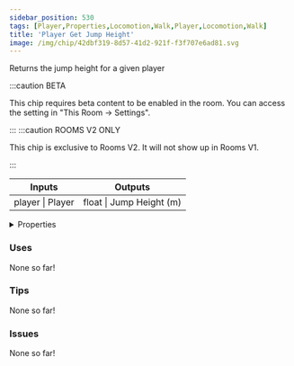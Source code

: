 ```yaml
---
sidebar_position: 530
tags: [Player,Properties,Locomotion,Walk,Player,Locomotion,Walk]
title: 'Player Get Jump Height'
image: /img/chip/42dbf319-8d57-41d2-921f-f3f707e6ad81.svg
---
```


Returns the jump height for a given player

:::caution BETA

This chip requires beta content to be enabled in the room. You can access the setting in "This Room -> Settings".

:::
:::caution ROOMS V2 ONLY

This chip is exclusive to Rooms V2. It will not show up in Rooms V1.

:::


<IChip uuid="42dbf319-8d57-41d2-921f-f3f707e6ad81"/>

<table><thead><tr><th>Inputs</th><th>Outputs</th></tr></thead><tbody><tr><td>player | Player</td><td>float | Jump Height (m)</td></tr></tbody></table>

<details>
  <summary>Properties</summary>
  <div>
    <div>
    <table>
      <tbody>
        <tr>
          <td>Is beta required?</td>
          <td>Yes</td>
        </tr>
        <tr>
          <td>Is chip a trolling risk?</td>
          <td>No</td>
        </tr>
        <tr>
          <td>Is chip a role assignment risk?</td>
          <td>No</td>
        </tr>
        <tr>
          <td>Chip UUID</td>
          <td>42dbf319-8d57-41d2-921f-f3f707e6ad81</td>
        </tr>
        <tr>
          <td>Room availability</td>
          <td>Rooms V2 only</td>
        </tr>
      </tbody>
    </table>
    </div>
  </div>
</details>

### Uses

None so far!

### Tips

None so far!

### Issues

None so far!